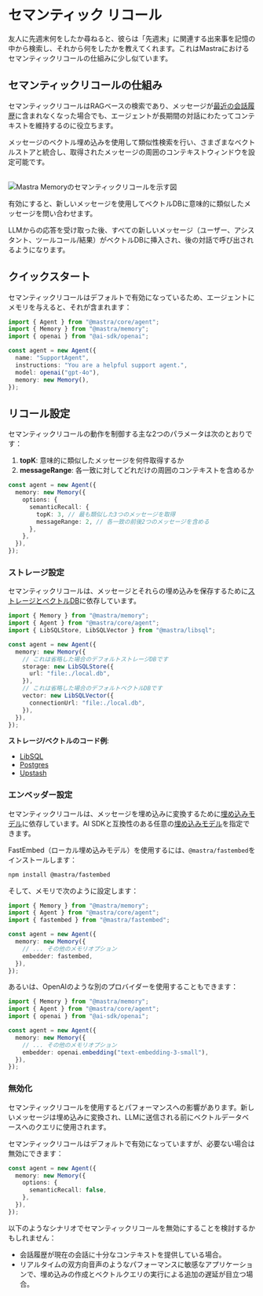# セマンティック リコール

友人に先週末何をしたか尋ねると、彼らは「先週末」に関連する出来事を記憶の中から検索し、それから何をしたかを教えてくれます。これはMastraにおけるセマンティックリコールの仕組みに少し似ています。

## セマンティックリコールの仕組み

セマンティックリコールはRAGベースの検索であり、メッセージが[最近の会話履歴](./overview.mdx#conversation-history)に含まれなくなった場合でも、エージェントが長期間の対話にわたってコンテキストを維持するのに役立ちます。

メッセージのベクトル埋め込みを使用して類似性検索を行い、さまざまなベクトルストアと統合し、取得されたメッセージの周囲のコンテキストウィンドウを設定可能です。

<br />
<img
  src="/image/semantic-recall.png"
  alt="Mastra Memoryのセマンティックリコールを示す図"
  width={800}
/>

有効にすると、新しいメッセージを使用してベクトルDBに意味的に類似したメッセージを問い合わせます。

LLMからの応答を受け取った後、すべての新しいメッセージ（ユーザー、アシスタント、ツールコール/結果）がベクトルDBに挿入され、後の対話で呼び出されるようになります。

## クイックスタート

セマンティックリコールはデフォルトで有効になっているため、エージェントにメモリを与えると、それが含まれます：

```typescript {9}
import { Agent } from "@mastra/core/agent";
import { Memory } from "@mastra/memory";
import { openai } from "@ai-sdk/openai";

const agent = new Agent({
  name: "SupportAgent",
  instructions: "You are a helpful support agent.",
  model: openai("gpt-4o"),
  memory: new Memory(),
});
```

## リコール設定

セマンティックリコールの動作を制御する主な2つのパラメータは次のとおりです：

1. **topK**: 意味的に類似したメッセージを何件取得するか
2. **messageRange**: 各一致に対してどれだけの周囲のコンテキストを含めるか

```typescript {5-6}
const agent = new Agent({
  memory: new Memory({
    options: {
      semanticRecall: {
        topK: 3, // 最も類似した3つのメッセージを取得
        messageRange: 2, // 各一致の前後2つのメッセージを含める
      },
    },
  }),
});
```

### ストレージ設定

セマンティックリコールは、メッセージとそれらの埋め込みを保存するために[ストレージとベクトルDB](/reference/memory/Memory#parameters)に依存しています。

```ts {8-17}
import { Memory } from "@mastra/memory";
import { Agent } from "@mastra/core/agent";
import { LibSQLStore, LibSQLVector } from "@mastra/libsql";

const agent = new Agent({
  memory: new Memory({
    // これは省略した場合のデフォルトストレージDBです
    storage: new LibSQLStore({
      url: "file:./local.db",
    }),
    // これは省略した場合のデフォルトベクトルDBです
    vector: new LibSQLVector({
      connectionUrl: "file:./local.db",
    }),
  }),
});
```

**ストレージ/ベクトルのコード例**:

- [LibSQL](/examples/memory/memory-with-libsql)
- [Postgres](/examples/memory/memory-with-pg)
- [Upstash](/examples/memory/memory-with-upstash)

### エンベッダー設定

セマンティックリコールは、メッセージを埋め込みに変換するために[埋め込みモデル](/reference/memory/Memory#embedder)に依存しています。AI SDKと互換性のある任意の[埋め込みモデル](https://sdk.vercel.ai/docs/ai-sdk-core/embeddings)を指定できます。

FastEmbed（ローカル埋め込みモデル）を使用するには、`@mastra/fastembed`をインストールします：

```bash npm2yarn copy
npm install @mastra/fastembed
```

そして、メモリで次のように設定します：

```ts {3,8}
import { Memory } from "@mastra/memory";
import { Agent } from "@mastra/core/agent";
import { fastembed } from "@mastra/fastembed";

const agent = new Agent({
  memory: new Memory({
    // ... その他のメモリオプション
    embedder: fastembed,
  }),
});
```

あるいは、OpenAIのような別のプロバイダーを使用することもできます：

```ts {3,8}
import { Memory } from "@mastra/memory";
import { Agent } from "@mastra/core/agent";
import { openai } from "@ai-sdk/openai";

const agent = new Agent({
  memory: new Memory({
    // ... その他のメモリオプション
    embedder: openai.embedding("text-embedding-3-small"),
  }),
});
```

### 無効化

セマンティックリコールを使用するとパフォーマンスへの影響があります。新しいメッセージは埋め込みに変換され、LLMに送信される前にベクトルデータベースへのクエリに使用されます。

セマンティックリコールはデフォルトで有効になっていますが、必要ない場合は無効にできます：

```typescript {4}
const agent = new Agent({
  memory: new Memory({
    options: {
      semanticRecall: false,
    },
  }),
});
```

以下のようなシナリオでセマンティックリコールを無効にすることを検討するかもしれません：

- 会話履歴が現在の会話に十分なコンテキストを提供している場合。
- リアルタイムの双方向音声のようなパフォーマンスに敏感なアプリケーションで、埋め込みの作成とベクトルクエリの実行による追加の遅延が目立つ場合。

